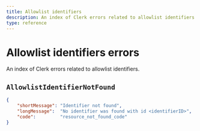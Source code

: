 ```yaml
---
title: Allowlist identifiers
description: An index of Clerk errors related to allowlist identifiers.
type: reference
---
```


# Allowlist identifiers errors 

An index of Clerk errors related to allowlist identifiers.

## `AllowlistIdentifierNotFound`

```json
{
    "shortMessage": "Identifier not found",
    "longMessage":  "No identifier was found with id <identifierID>",
    "code":         "resource_not_found_code"
}
```
